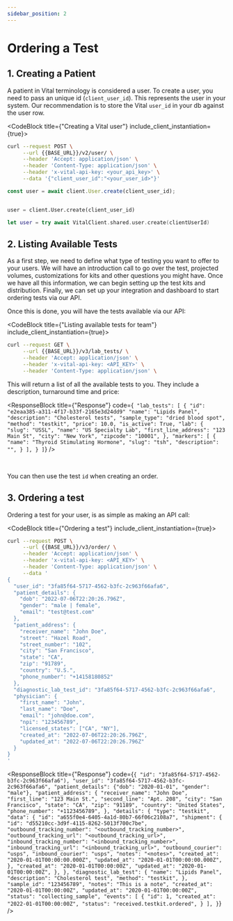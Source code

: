```yaml
---
sidebar_position: 2
---
```



# Ordering a Test

## 1. Creating a Patient

A patient in Vital terminology is considered a user. To create a user, you need to pass an unique id (`client_user_id`).
This represents the user in your system. Our recommendation is to store the Vital `user_id` in your db against the user row.

<CodeBlock title={"Creating a Vital user"} include_client_instantiation={true}>

```bash
curl --request POST \
     --url {{BASE_URL}}/v2/user/ \
     --header 'Accept: application/json' \
     --header 'Content-Type: application/json' \
     --header 'x-vital-api-key: <your_api_key>' \
     --data '{"client_user_id":"<your_user_id>"}'
```

```js
const user = await client.User.create(client_user_id);
```

```python

user = client.User.create(client_user_id)
```

```swift
let user = try await VitalClient.shared.user.create(clientUserId)
```

</CodeBlock>

## 2. Listing Available Tests

As a first step, we need to define what type of testing you want to offer to your users.
We will have an introduction call to go over the test, projected volumes, customizations
for kits and other questions you might have. Once we have all this information, we can begin
setting up the test kits and distribution. Finally, we can set up your integration and
dashboard to start ordering tests via our API.

Once this is done, you will have the tests available via our API:

<CodeBlock title={"Listing available tests for team"} include_client_instantiation={true}>

```bash
curl --request GET \
     --url {{BASE_URL}}/v3/lab_tests/ \
     --header 'Accept: application/json' \
     --header 'x-vital-api-key: <API_KEY>' \
     --header 'Content-Type: application/json' \
```

</CodeBlock>

This will return a list of all the available tests to you. They include a description, turnaround time and price:

<ResponseBlock
  title={"Response"}
  code={` "lab_tests": [
    {
    "id": "e2eaa385-a311-4f17-b33f-2165e3d24dd9"
    "name": "Lipids Panel",
    "description": "Cholesterol tests",
    "sample_type": "dried blood spot",
    "method": "testkit",
    "price": 10.0,
    "is_active": True,
    "lab": {
        "slug": "USSL",
        "name": "US Specialty Lab",
        "first_line_address": "123 Main St",
        "city": "New York",
        "zipcode": "10001",
    },
    "markers": [
        {
            "name": "Thyroid Stimulating Hormone",
            "slug": "tsh",
            "description": "",
        }
    ],
    }
  ]`}
/>

<br />

You can then use the test `id` when creating an order.

## 3. Ordering a test

Ordering a test for your user, is as simple as making an API call:

<CodeBlock title={"Ordering a test"} include_client_instantiation={true}>

```bash
curl --request POST \
     --url {{BASE_URL}}/v3/order/ \
     --header 'Accept: application/json' \
     --header 'x-vital-api-key: <API_KEY>' \
     --header 'Content-Type: application/json' \
     --data '
{
  "user_id": "3fa85f64-5717-4562-b3fc-2c963f66afa6",
  "patient_details": {
    "dob": "2022-07-06T22:20:26.796Z",
    "gender": "male | female",
    "email": "test@test.com"
  },
  "patient_address": {
    "receiver_name": "John Doe",
    "street": "Hazel Road",
    "street_number": "102",
    "city": "San Francisco",
    "state": "CA",
    "zip": "91789",
    "country": "U.S.",
    "phone_number": "+14158180852"
  },
  "diagnostic_lab_test_id": "3fa85f64-5717-4562-b3fc-2c963f66afa6",
  "physician": {
    "first_name": "John",
    "last_name": "Doe",
    "email": "john@doe.com",
    "npi": "123456789",
    "licensed_states": ["CA", "NY"],
    "created_at": "2022-07-06T22:20:26.796Z",
    "updated_at": "2022-07-06T22:20:26.796Z"
  }
}
'
```

</CodeBlock>

<ResponseBlock
  title={"Response"}
  code={`{
        "id": "3fa85f64-5717-4562-b3fc-2c963f66afa6"),
        "user_id": "3fa85f64-5717-4562-b3fc-2c963f66afa6",
        "patient_details": {"dob": "2020-01-01", "gender": "male"},
        "patient_address": {
            "receiver_name": "John Doe",
            "first_line": "123 Main St.",
            "second_line": "Apt. 208",
            "city": "San Francisco",
            "state": "CA",
            "zip": "91189",
            "country": "United States",
            "phone_number": "+1123456789",
        },
        "details": {
            "type": "testkit",
            "data": {
                "id": "a655f0e4-6405-4a1d-80b7-66f06c2108a7",
                "shipment": {
                    "id": "d55210cc-3d9f-4115-8262-5013f700c7be",
                    "outbound_tracking_number": "<outbound_tracking_number>",
                    "outbound_tracking_url": "<outbound_tracking_url>",
                    "inbound_tracking_number": "<inbound_tracking_number>",
                    "inbound_tracking_url": "<inbound_tracking_url>",
                    "outbound_courier": "usps",
                    "inbound_courier": "usps",
                    "notes": "<notes>",
                    "created_at": "2020-01-01T00:00:00.000Z",
                    "updated_at": "2020-01-01T00:00:00.000Z",
                },
                "created_at": "2020-01-01T00:00:00Z",
                "updated_at": "2020-01-01T00:00:00Z",
            },
        },
        "diagnostic_lab_test": {
            "name": "Lipids Panel",
            "description": "Cholesterol test",
            "method": "testkit",
        },
        "sample_id": "123456789",
        "notes": "This is a note",
        "created_at": "2020-01-01T00:00:00Z",
        "updated_at": "2020-01-01T00:00:00Z",
        "status": "collecting_sample",
        "events": [
            {
                "id": 1,
                "created_at": "2022-01-01T00:00:00Z",
                "status": "received.testkit.ordered",
            }
    ],
}`}
/>
